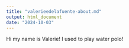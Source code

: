 ```yaml
---
title: "valerieedelafuente-about.md"
output: html_document
date: "2024-10-03"
---
```


Hi my name is Valerie! I used to play water polo!
